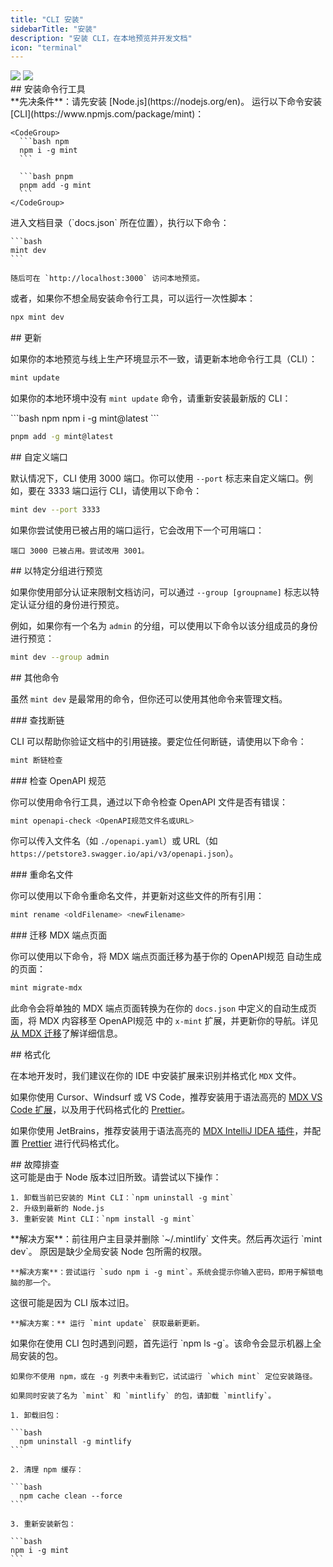 ```yaml
---
title: "CLI 安装"
sidebarTitle: "安装"
description: "安装 CLI，在本地预览并开发文档"
icon: "terminal"
---
```


<img className="block dark:hidden my-0 pointer-events-none" src="/images/installation/local-development-light.png" />

<img className="hidden dark:block my-0 pointer-events-none" src="/images/installation/local-development-dark.png" />

<div id="installing-the-cli">
  ## 安装命令行工具
</div>

<Info>
  **先决条件**：请先安装 [Node.js](https://nodejs.org/en)。
</Info>

<Steps>
  <Step title="安装命令行工具">
    运行以下命令安装 [CLI](https://www.npmjs.com/package/mint)：

    <CodeGroup>
      ```bash npm
      npm i -g mint
      ```

      ```bash pnpm
      pnpm add -g mint
      ```
    </CodeGroup>
  </Step>

  <Step title="本地预览">
    进入文档目录（`docs.json` 所在位置），执行以下命令：

    ```bash
    mint dev
    ```

    随后可在 `http://localhost:3000` 访问本地预览。
  </Step>
</Steps>

或者，如果你不想全局安装命令行工具，可以运行一次性脚本：

```bash
npx mint dev
```

<div id="updates">
  ## 更新
</div>

如果你的本地预览与线上生产环境显示不一致，请更新本地命令行工具（CLI）：

```bash
mint update
```

如果你的本地环境中没有 `mint update` 命令，请重新安装最新版的 CLI：

<CodeGroup>
  ```bash npm
  npm i -g mint@latest
  ```

  ```bash pnpm
  pnpm add -g mint@latest
  ```
</CodeGroup>

<div id="custom-ports">
  ## 自定义端口
</div>

默认情况下，CLI 使用 3000 端口。你可以使用 `--port` 标志来自定义端口。例如，要在 3333 端口运行 CLI，请使用以下命令：

```bash
mint dev --port 3333
```

如果你尝试使用已被占用的端口运行，它会改用下一个可用端口：

```mdx
端口 3000 已被占用。尝试改用 3001。
```

<div id="previewing-as-a-specific-group">
  ## 以特定分组进行预览
</div>

如果你使用部分认证来限制文档访问，可以通过 `--group [groupname]` 标志以特定认证分组的身份进行预览。

例如，如果你有一个名为 `admin` 的分组，可以使用以下命令以该分组成员的身份进行预览：

```bash
mint dev --group admin
```

<div id="additional-commands">
  ## 其他命令
</div>

虽然 `mint dev` 是最常用的命令，但你还可以使用其他命令来管理文档。

<div id="finding-broken-links">
  ### 查找断链
</div>

CLI 可以帮助你验证文档中的引用链接。要定位任何断链，请使用以下命令：

```bash
mint 断链检查
```

<div id="checking-openapi-spec">
  ### 检查 OpenAPI 规范
</div>

你可以使用命令行工具，通过以下命令检查 OpenAPI 文件是否有错误：

```bash
mint openapi-check <OpenAPI规范文件名或URL>
```

你可以传入文件名（如 `./openapi.yaml`）或 URL（如 `https://petstore3.swagger.io/api/v3/openapi.json`）。

<div id="renaming-files">
  ### 重命名文件
</div>

你可以使用以下命令重命名文件，并更新对这些文件的所有引用：

```bash
mint rename <oldFilename> <newFilename>
```

<div id="migrating-mdx-endpoint-pages">
  ### 迁移 MDX 端点页面
</div>

你可以使用以下命令，将 MDX 端点页面迁移为基于你的 OpenAPI规范 自动生成的页面：

```bash
mint migrate-mdx
```

此命令会将单独的 MDX 端点页面转换为在你的 `docs.json` 中定义的自动生成页面，将 MDX 内容移至 OpenAPI规范 中的 `x-mint` 扩展，并更新你的导航。详见[从 MDX 迁移](/zh/api-playground/migrating-from-mdx)了解详细信息。

<div id="formatting">
  ## 格式化
</div>

在本地开发时，我们建议在你的 IDE 中安装扩展来识别并格式化 `MDX` 文件。

如果你使用 Cursor、Windsurf 或 VS Code，推荐安装用于语法高亮的 [MDX VS Code 扩展](https://marketplace.visualstudio.com/items?itemName=unifiedjs.vscode-mdx)，以及用于代码格式化的 [Prettier](https://marketplace.visualstudio.com/items?itemName=esbenp.prettier-vscode)。

如果你使用 JetBrains，推荐安装用于语法高亮的 [MDX IntelliJ IDEA 插件](https://plugins.jetbrains.com/plugin/14944-mdx)，并配置 [Prettier](https://prettier.io/docs/webstorm) 进行代码格式化。

<div id="troubleshooting">
  ## 故障排查
</div>

<AccordionGroup>
  <Accordion title="错误：无法在 darwin-arm64 运行时加载“sharp”模块">
    这可能是由于 Node 版本过旧所致。请尝试以下操作：

    1. 卸载当前已安装的 Mint CLI：`npm uninstall -g mint`
    2. 升级到最新的 Node.js
    3. 重新安装 Mint CLI：`npm install -g mint`
  </Accordion>

  <Accordion title="问题：遇到未知错误">
    **解决方案**：前往用户主目录并删除 `~/.mintlify` 文件夹。然后再次运行 `mint dev`。
  </Accordion>

  <Accordion title="错误：permission denied">
    原因是缺少全局安装 Node 包所需的权限。

    **解决方案**：尝试运行 `sudo npm i -g mint`。系统会提示你输入密码，即用于解锁电脑的那一个。
  </Accordion>

  <Accordion title="本地预览与线上文档显示不一致">
    这很可能是因为 CLI 版本过旧。

    **解决方案：** 运行 `mint update` 获取最新更新。
  </Accordion>

  <Accordion title="mintlify 与 mint 包">
    如果你在使用 CLI 包时遇到问题，首先运行 `npm ls -g`。该命令会显示机器上全局安装的包。

    如果你不使用 npm，或在 -g 列表中未看到它，试试运行 `which mint` 定位安装路径。

    如果同时安装了名为 `mint` 和 `mintlify` 的包，请卸载 `mintlify`。

    1. 卸载旧包：

    ```bash
      npm uninstall -g mintlify
    ```

    2. 清理 npm 缓存：

    ```bash
      npm cache clean --force
    ```

    3. 重新安装新包：

    ```bash
    npm i -g mint
    ```
  </Accordion>
</AccordionGroup>
